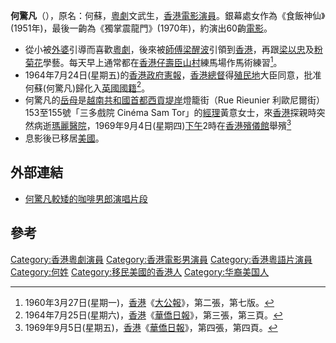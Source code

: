 {{not|何非凡}}
'''何驚凡'''（{{bd|？||？|}}），原名：何蘇，[[粵劇|粵劇]]文武生，[[香港|香港]][[電影|電影]][[演員|演員]]。銀幕處女作為《食飯神仙》(1951年)，最後一齣為《獨掌震龍門》(1970年)，約演出60齣[[電影|電影]]。

* 從小被[[外婆|外婆]]引導而喜歡[[粵劇|粵劇]]，後來被[[師傅|師傅]][[梁醒波|梁醒波]]引領到[[香港|香港]]，再跟[[梁以忠|梁以忠]]及[[粉菊花|粉菊花]]學藝。每天早上通常都在[[香港仔|香港仔]][[壽臣山村|壽臣山村]]練馬場作馬術練習<ref>1960年3月27日(星期一)，[[香港|香港]]《[[大公報|大公報]]》，第二張，第七版。</ref>。
* 1964年7月24日(星期五)的[[香港政府|香港政府]][[憲報|憲報]]，[[香港總督|香港總督]]得[[殖民地|殖民地]]大臣同意，批准何蘇(何驚凡)歸化入[[英國|英國]][[國籍|國籍]]<ref>1964年7月25日(星期六)，[[香港|香港]]《[[華僑日報|華僑日報]]》，第三張，第三頁。</ref>。
* 何驚凡的[[岳母|岳母]]是[[越南共和國|越南共和國]][[首都|首都]][[胡志明市|西貢]][[堤岸|堤岸]]燈籠街（Rue Rieunier 利歐尼爾街）153至155號「三多戲院 Cinéma Sam Tor」的[[經理|經理]]黃意女士，來[[香港|香港]]探親時突然病逝[[瑪麗醫院|瑪麗醫院]]，1969年9月4日(星期四)[[下午|下午]]2時在[[香港殯儀館|香港殯儀館]]舉殯<ref>1969年9月5日(星期五)，[[香港|香港]]《[[華僑日報|華僑日報]]》，第四張，第四頁。</ref>
* 息影後已移居[[美國|美國]]。

==外部連結==
* [http://www.youtube.com/watch?v=rYVwvKPJ-Yc 何驚凡較矮的咖啡男郎演唱片段] {{Wayback|url=http://www.youtube.com/watch?v=rYVwvKPJ-Yc |date=20160910232103 }}

==參考==
{{Reflist}}

[[Category:香港粵劇演員|Category:香港粵劇演員]]
[[Category:香港電影男演員|Category:香港電影男演員]]
[[Category:香港粵語片演員|Category:香港粵語片演員]]
[[Category:何姓|Category:何姓]]
[[Category:移民美國的香港人|Category:移民美國的香港人]]
[[Category:华裔美国人|Category:华裔美国人]]